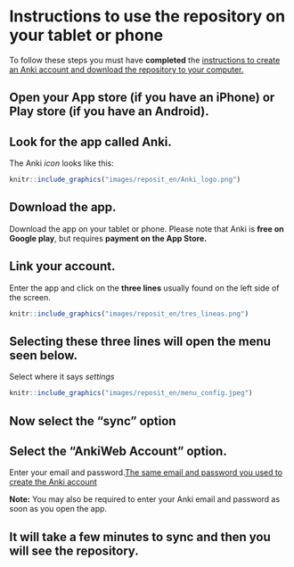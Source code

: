 # Instructions to use the repository on your tablet or phone

To follow these steps you must have **completed** the [instructions to create an Anki account and download the repository to your computer.](#cross_3)

## Open your App store (if you have an iPhone) or Play store (if you have an Android).


## Look for the app called Anki.

The Anki *icon* looks like this:

```r
knitr::include_graphics("images/reposit_en/Anki_logo.png")
```


## Download the app.

Download the app on your tablet or phone. Please note that Anki is **free on Google play**, but requires **payment on the App Store.**


## Link your account.

Enter the app and click on the **three lines** usually found on the left side of the screen.

```r
knitr::include_graphics("images/reposit_en/tres_lineas.png")
```


## Selecting these three lines will open the menu seen below.

Select where it says *settings*

```r
knitr::include_graphics("images/reposit_en/menu_config.jpeg")
```



## Now select the “sync” option

## Select the “AnkiWeb Account” option.

Enter your email and password.[The same email and password you used to create the Anki account](#cross_3)

**Note:** You may also be required to enter your Anki email and password as soon as you open the app.

## It will take a few minutes to sync and then you will see the repository.
